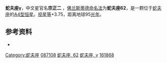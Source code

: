 {{Starbox short |
 name=蛇夫座γ（宗正二）<br>Gamma Ophiuchi |
 epoch=[[J2000.0|J2000.0]] |
 constell=[[蛇夫座|蛇夫座]] |
 星官= [[宗正_(星官)|宗正]]（[[天市垣|天市垣]]） |
 ra=17<sup>h</sup> 47<sup>m</sup> 53.57<sup>s</sup> |
 dec=+2° 42' 26.9" |
 spectral=A0V |
 appmag_v=+3.75 |
 absmag_v=+1.43 |
 dist_ly=95 |
 dist_pc=29.14 |
 names=Al Durajah, 62 Ophiuchi, [[Bright_Star_Catalogue|HR]] 6771, [[Henry_Draper_Catalogue|HD]] 161868, [[Bonner_Durchmusterung|BD]] +09 3564, [[Hipparcos_catalogue|HIP]] 87108, [[Smithsonian_Astrophysical_Observatory_Star_Catalogue|SAO]] 122754, FK5 668, GC 24162}}
'''蛇夫座γ'''，中文星官名'''宗正二''' ，[[佛兰斯蒂德命名法|佛兰斯蒂德命名法]]为'''蛇夫座62'''，是一颗位于[[蛇夫座|蛇夫座]]的[[恒星光谱|A4型]][[恒星|恒星]]。[[视星等|视星等]]+3.75，距离地球95[[光年|光年]]。

== 参考资料 ==
* {{cite web | title=HD 161868 -- Star | work=SIMBAD Astronomical Database  | url=http://simbad.u-strasbg.fr/sim-id.pl?protocol=html&Ident=gamma+ophiuchi&NbIdent=1&Radius=10&Radius.unit=arcmin&CooFrame=FK5&CooEpoch=2000&CooEqui=2000&output.max=all&o.catall=on&output.mesdisp=N&Bibyear1=1983&Bibyear2=2005&Frame1=FK5&Frame2=FK4&Frame3=G&Equi1=2000.0&Equi2=1950.0&Equi3=2000.0&Epoch1=2000.0&Epoch2=1950.0&Epoch3=2000.0  | accessdate=2007-01-20}}

{{蛇夫座恒星}}

[[Category:蛇夫座|Category:蛇夫座]]
[[Category:HIP天體|087108]]
[[Category:佛氏天體|蛇夫座, 62]]
[[Category:拜耳天體|蛇夫座, γ]]
[[Category:HD和HDE天體|161868]]